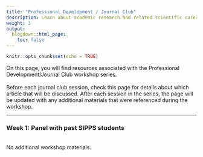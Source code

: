 ```yaml
---
title: "Professional Development / Journal Club"
description: Learn about academic research and related scientific careers, as well as how to digest and think critically about contemporary journal articles.
weight: 3
output:
  blogdown::html_page:
    toc: false
---
```


```r
knitr::opts_chunk$set(echo = TRUE)
```

On this page, you will find resources associated with the Professional Development/Journal Club workshop series.
<br><br>
Before each journal club session, check this page for details about which article that will be discussed. After each session in the series, the page will be updated with any additional materials that were referenced during the workshop.

<hr>

### Week 1: Panel with past SIPPS students
<br>
No additional workshop materials.